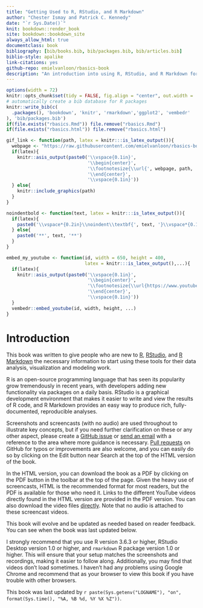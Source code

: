 ```yaml
---
title: "Getting Used to R, RStudio, and R Markdown"
author: "Chester Ismay and Patrick C. Kennedy"
date: "`r Sys.Date()`"
knit: bookdown::render_book
site: bookdown::bookdown_site
always_allow_html: true
documentclass: book
bibliography: [bib/books.bib, bib/packages.bib, bib/articles.bib]
biblio-style: apalike
link-citations: yes
github-repo: emielvanloon/rbasics-book
description: "An introduction into using R, RStudio, and R Markdown for new users"
---
```


```r
options(width = 72)
knitr::opts_chunk$set(tidy = FALSE, fig.align = "center", out.width = '\\textwidth')
# automatically create a bib database for R packages
knitr::write_bib(c(
  .packages(), 'bookdown', 'knitr', 'rmarkdown','ggplot2', 'vembedr'
), 'bib/packages.bib')
if(file.exists("rbasics.Rmd")) file.remove("rbasics.Rmd")
if(file.exists("rbasics.html")) file.remove("rbasics.html")

gif_link <- function(path, latex = knitr:::is_latex_output()){
  webpage <- "https://raw.githubusercontent.com/emielvanloon/rbasics-book/gh-pages/"
  if(latex){
    knitr::asis_output(paste0('\\vspace{0.1in}',
                              '\\begin{center}',
                              '\\footnotesize{\\url{', webpage, path, '}}',
                              '\\end{center}',
                              '\\vspace{0.1in}'))
  } else{
    knitr::include_graphics(path)
  }
}

noindentbold <- function(text, latex = knitr:::is_latex_output()){
  if(latex){
    paste0('\\vspace*{0.2in}\\noindent\\textbf{', text, '}\\vspace*{0.1in}')
  } else{
    paste0('**', text, '**')
  }
}

embed_my_youtube <- function(id, width = 650, height = 400,
                             latex = knitr:::is_latex_output(),...){
  if(latex){
    knitr::asis_output(paste0('\\vspace{0.1in}',
                              '\\begin{center}',
                              '\\footnotesize{\\url{https://www.youtube.com/', id, '}}',
                              '\\end{center}',
                              '\\vspace{0.1in}'))
  }
  vembedr::embed_youtube(id, width, height, ...)
}

```

# Introduction {#intro}

This book was written to give people who are new to [R](https://www.r-project.org), [RStudio](https://www.rstudio.com), and [R Markdown](http://rmarkdown.rstudio.com) 
the necessary information to start using these tools for their data analysis,
visualization and modeling work.

R is an open-source programming language that has seen its popularity grow tremendously in recent years, with developers adding new functionality via packages on a daily basis. RStudio is a graphical development environment that makes it easier to write and view the results of R code, and R Markdown provides an easy way to produce rich, fully-documented, reproducible analyses.

Screenshots and screencasts (with no audio) are used throughout to illustrate key concepts, but if you need further clarification on these or any other aspect, please create a [GitHub issue](https://github.com/emielvanloon/rbasics-book/issues) or [send an email](mailto:e.e.vanloon@uva.nl) with a reference to the area where more guidance is necessary. [Pull requests](https://code.tutsplus.com/courses/git-basics-github-pull-requests) on GitHub for typos or improvements are also welcome, and you can easily do so by clicking on the Edit button near Search at the top of the HTML version of the book.

In the HTML version, you can download the book as a PDF by clicking on the PDF button in the toolbar at the top of the page. Given the heavy use of screencasts, HTML is the recommended format for most readers, but the PDF is available for those who need it. Links to the different YouTube videos directly found in the HTML version are provided in the PDF version. You can also download the video files [directly](https://github.com/emielvanloon/rbasics-book/tree/master/mp4). Note that no audio is attached to these screencast videos.

This book will evolve and be updated as needed based on reader feedback. You can see when the book was last updated below.

I strongly recommend that you use R version 3.6.3 or higher, RStudio Desktop version 1.0 or higher, and `rmarkdown` R package version 1.0 or higher. This will ensure that your setup matches the screenshots and recordings, making it easier to follow along. Additionally, you may find that videos don't load sometimes. I haven't had any problems using Google Chrome and recommend that as your browser to view this book if you have trouble with other browsers.

This book was last updated by `r paste(Sys.getenv("LOGNAME"), "on", format(Sys.time(), "%A, %B %d, %Y %X %Z"))`.
